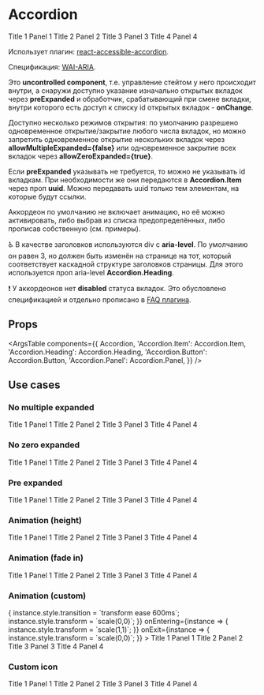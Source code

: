 
<Meta title="Standart / Accordion" component={Accordion} decorators={[centeredDecorator]} />

# Accordion

<Story name="Basic">
    <Accordion>
        <Accordion.Item>
            <Accordion.Heading>
                <Accordion.Button>Title 1</Accordion.Button>
            </Accordion.Heading>
            <Accordion.Panel>Panel 1</Accordion.Panel>
        </Accordion.Item>
        <Accordion.Item>
            <Accordion.Heading>
                <Accordion.Button>Title 2</Accordion.Button>
            </Accordion.Heading>
            <Accordion.Panel>Panel 2</Accordion.Panel>
        </Accordion.Item>
        <Accordion.Item>
            <Accordion.Heading>
                <Accordion.Button>Title 3</Accordion.Button>
            </Accordion.Heading>
            <Accordion.Panel>Panel 3</Accordion.Panel>
        </Accordion.Item>
        <Accordion.Item>
            <Accordion.Heading>
                <Accordion.Button>Title 4</Accordion.Button>
            </Accordion.Heading>
            <Accordion.Panel>Panel 4</Accordion.Panel>
        </Accordion.Item>
    </Accordion>
</Story>

Использует плагин: [react-accessible-accordion](https://github.com/springload/react-accessible-accordion).

Спецификация: [WAI-ARIA](https://www.w3.org/TR/wai-aria-practices/#accordion).

Это **uncontrolled component**, т.е. управление стейтом у него происходит внутри, а снаружи доступно указание изначально открытых вкладок через **preExpanded** и обработчик, срабатывающий при смене вкладки, внутри которого есть доступ к списку id открытых вкладок - **onChange**.

Доступно несколько режимов открытия: по умолчанию разрешено одновременное открытие/закрытие любого числа вкладок, но можно запретить одновременное открытие нескольких вкладок через **allowMultipleExpanded={false}** или одновременное закрытие всех вкладок через **allowZeroExpanded={true}**.

Если **preExpanded** указывать не требуется, то можно не указывать id вкладкам. При необходимости же они передаются в **Accordion.Item** через проп **uuid**. Можно передавать uuid только тем элементам, на которые будут ссылки.

Аккордеон по умолчанию не включает анимацию, но её можно активировать, либо выбрав из списка предопределённых, либо прописав собственную (см. примеры).

♿️ В качестве заголовков используются div с **aria-level**. По умолчанию он равен 3, но должен быть изменён на странице на тот, который соответствует каскадной структуре заголовков страницы. Для этого используется проп aria-level **Accordion.Heading**.

❗️ У аккордеонов нет **disabled** статуса вкладок. Это обусловлено спецификацией и отдельно прописано в [FAQ плагина](https://github.com/springload/react-accessible-accordion#faqs).

## Props

<ArgsTable
    components={{
        Accordion,
        'Accordion.Item': Accordion.Item,
        'Accordion.Heading': Accordion.Heading,
        'Accordion.Button': Accordion.Button,
        'Accordion.Panel': Accordion.Panel,
    }}
/>

## Use cases

### No multiple expanded

<Canvas>
    <Story name="No multiple expanded">
        <Accordion allowMultipleExpanded={false}>
            <Accordion.Item>
                <Accordion.Heading>
                    <Accordion.Button>Title 1</Accordion.Button>
                </Accordion.Heading>
                <Accordion.Panel>Panel 1</Accordion.Panel>
            </Accordion.Item>
            <Accordion.Item>
                <Accordion.Heading>
                    <Accordion.Button>Title 2</Accordion.Button>
                </Accordion.Heading>
                <Accordion.Panel>Panel 2</Accordion.Panel>
            </Accordion.Item>
            <Accordion.Item>
                <Accordion.Heading>
                    <Accordion.Button>Title 3</Accordion.Button>
                </Accordion.Heading>
                <Accordion.Panel>Panel 3</Accordion.Panel>
            </Accordion.Item>
            <Accordion.Item>
                <Accordion.Heading>
                    <Accordion.Button>Title 4</Accordion.Button>
                </Accordion.Heading>
                <Accordion.Panel>Panel 4</Accordion.Panel>
            </Accordion.Item>
        </Accordion>
    </Story>
</Canvas>

### No zero expanded

<Canvas>
    <Story name="No zero expanded">
        <Accordion allowZeroExpanded={false}>
            <Accordion.Item>
                <Accordion.Heading>
                    <Accordion.Button>Title 1</Accordion.Button>
                </Accordion.Heading>
                <Accordion.Panel>Panel 1</Accordion.Panel>
            </Accordion.Item>
            <Accordion.Item>
                <Accordion.Heading>
                    <Accordion.Button>Title 2</Accordion.Button>
                </Accordion.Heading>
                <Accordion.Panel>Panel 2</Accordion.Panel>
            </Accordion.Item>
            <Accordion.Item>
                <Accordion.Heading>
                    <Accordion.Button>Title 3</Accordion.Button>
                </Accordion.Heading>
                <Accordion.Panel>Panel 3</Accordion.Panel>
            </Accordion.Item>
            <Accordion.Item>
                <Accordion.Heading>
                    <Accordion.Button>Title 4</Accordion.Button>
                </Accordion.Heading>
                <Accordion.Panel>Panel 4</Accordion.Panel>
            </Accordion.Item>
        </Accordion>
    </Story>
</Canvas>

### Pre expanded

<Canvas>
    <Story name="Pre expanded">
        <Accordion preExpanded={[1]}>
            <Accordion.Item uuid={0}>
                <Accordion.Heading>
                    <Accordion.Button>Title 1</Accordion.Button>
                </Accordion.Heading>
                <Accordion.Panel>Panel 1</Accordion.Panel>
            </Accordion.Item>
            <Accordion.Item uuid={1}>
                <Accordion.Heading>
                    <Accordion.Button>Title 2</Accordion.Button>
                </Accordion.Heading>
                <Accordion.Panel>Panel 2</Accordion.Panel>
            </Accordion.Item>
            <Accordion.Item uuid={2}>
                <Accordion.Heading>
                    <Accordion.Button>Title 3</Accordion.Button>
                </Accordion.Heading>
                <Accordion.Panel>Panel 3</Accordion.Panel>
            </Accordion.Item>
            <Accordion.Item uuid={3}>
                <Accordion.Heading>
                    <Accordion.Button>Title 4</Accordion.Button>
                </Accordion.Heading>
                <Accordion.Panel>Panel 4</Accordion.Panel>
            </Accordion.Item>
        </Accordion>
    </Story>
</Canvas>

### Animation (height)

<Canvas>
    <Story name="Animation (height)">
        <Accordion animationType="height">
            <Accordion.Item>
                <Accordion.Heading>
                    <Accordion.Button>Title 1</Accordion.Button>
                </Accordion.Heading>
                <Accordion.Panel>Panel 1</Accordion.Panel>
            </Accordion.Item>
            <Accordion.Item>
                <Accordion.Heading>
                    <Accordion.Button>Title 2</Accordion.Button>
                </Accordion.Heading>
                <Accordion.Panel>Panel 2</Accordion.Panel>
            </Accordion.Item>
            <Accordion.Item>
                <Accordion.Heading>
                    <Accordion.Button>Title 3</Accordion.Button>
                </Accordion.Heading>
                <Accordion.Panel>Panel 3</Accordion.Panel>
            </Accordion.Item>
            <Accordion.Item>
                <Accordion.Heading>
                    <Accordion.Button>Title 4</Accordion.Button>
                </Accordion.Heading>
                <Accordion.Panel>Panel 4</Accordion.Panel>
            </Accordion.Item>
        </Accordion>
    </Story>
</Canvas>

### Animation (fade in)

<Canvas>
    <Story name="Animation (fadeIn)">
        <Accordion animationType="fadeIn" transitionTimeout={600} transitionTimeoutExit={0}>
            <Accordion.Item>
                <Accordion.Heading>
                    <Accordion.Button>Title 1</Accordion.Button>
                </Accordion.Heading>
                <Accordion.Panel>Panel 1</Accordion.Panel>
            </Accordion.Item>
            <Accordion.Item>
                <Accordion.Heading>
                    <Accordion.Button>Title 2</Accordion.Button>
                </Accordion.Heading>
                <Accordion.Panel>Panel 2</Accordion.Panel>
            </Accordion.Item>
            <Accordion.Item>
                <Accordion.Heading>
                    <Accordion.Button>Title 3</Accordion.Button>
                </Accordion.Heading>
                <Accordion.Panel>Panel 3</Accordion.Panel>
            </Accordion.Item>
            <Accordion.Item>
                <Accordion.Heading>
                    <Accordion.Button>Title 4</Accordion.Button>
                </Accordion.Heading>
                <Accordion.Panel>Panel 4</Accordion.Panel>
            </Accordion.Item>
        </Accordion>
    </Story>
</Canvas>

### Animation (custom)

<Canvas>
    <Story name="Animation (custom)">
        <Accordion
            animationType="custom"
            onEnter={instance => {
                instance.style.transition = `transform ease 600ms`;
                instance.style.transform = `scale(0,0)`;
            }}
            onEntering={instance => {
                instance.style.transform = `scale(1,1)`;
            }}
            onExit={instance => {
                instance.style.transform = `scale(0,0)`;
            }}
        >
            <Accordion.Item>
                <Accordion.Heading>
                    <Accordion.Button>Title 1</Accordion.Button>
                </Accordion.Heading>
                <Accordion.Panel>Panel 1</Accordion.Panel>
            </Accordion.Item>
            <Accordion.Item>
                <Accordion.Heading>
                    <Accordion.Button>Title 2</Accordion.Button>
                </Accordion.Heading>
                <Accordion.Panel>Panel 2</Accordion.Panel>
            </Accordion.Item>
            <Accordion.Item>
                <Accordion.Heading>
                    <Accordion.Button>Title 3</Accordion.Button>
                </Accordion.Heading>
                <Accordion.Panel>Panel 3</Accordion.Panel>
            </Accordion.Item>
            <Accordion.Item>
                <Accordion.Heading>
                    <Accordion.Button>Title 4</Accordion.Button>
                </Accordion.Heading>
                <Accordion.Panel>Panel 4</Accordion.Panel>
            </Accordion.Item>
        </Accordion>
    </Story>
</Canvas>

### Custom icon

<Canvas>
    <Story name="Custom icon">
        <Accordion Icon={PlusIcon}>
            <Accordion.Item>
                <Accordion.Heading>
                    <Accordion.Button>Title 1</Accordion.Button>
                </Accordion.Heading>
                <Accordion.Panel>Panel 1</Accordion.Panel>
            </Accordion.Item>
            <Accordion.Item>
                <Accordion.Heading>
                    <Accordion.Button>Title 2</Accordion.Button>
                </Accordion.Heading>
                <Accordion.Panel>Panel 2</Accordion.Panel>
            </Accordion.Item>
            <Accordion.Item>
                <Accordion.Heading>
                    <Accordion.Button>Title 3</Accordion.Button>
                </Accordion.Heading>
                <Accordion.Panel>Panel 3</Accordion.Panel>
            </Accordion.Item>
            <Accordion.Item>
                <Accordion.Heading>
                    <Accordion.Button>Title 4</Accordion.Button>
                </Accordion.Heading>
                <Accordion.Panel>Panel 4</Accordion.Panel>
            </Accordion.Item>
        </Accordion>
    </Story>
</Canvas>
